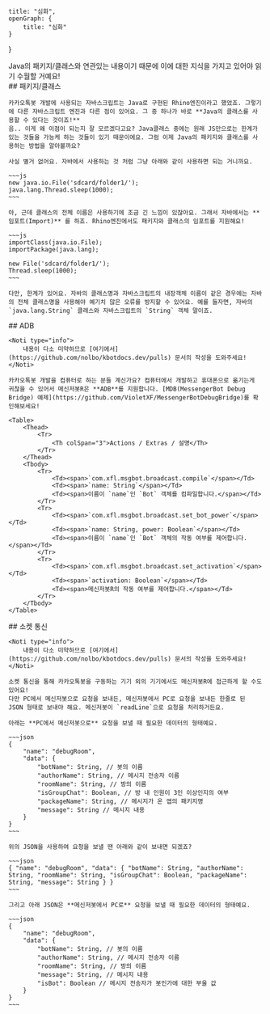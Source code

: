     title: "심화",
    openGraph: {
        title: "심화"
    }
}

<Section>
    <Noti type="info">
        Java의 패키지/클래스와 연관있는 내용이기 때문에 이에 대한 지식을 가지고 있어야 읽기 수월할 거예요!
    </Noti>
</Section>
<Section>
    ## 패키지/클래스

    카카오톡봇 개발에 사용되는 자바스크립트는 Java로 구현된 Rhino엔진이라고 했었죠. 그렇기에 다른 자바스크립트 엔진과 다른 점이 있어요. 그 중 하나가 바로 **Java의 클래스를 사용할 수 있다는 것이죠!**
    음.. 이게 왜 이점이 되는지 잘 모르겠다고요? Java클래스 중에는 원래 JS만으로는 한계가 있는 것들을 가능케 하는 것들이 있기 때문이에요. 그럼 이제 Java의 패키지와 클래스를 사용하는 방법을 알아볼까요?
    
    사실 별거 없어요. 자바에서 사용하는 것 처럼 그냥 아래와 같이 사용하면 되는 거니까요.
    
    ~~~js
    new java.io.File('sdcard/folder1/');
    java.lang.Thread.sleep(1000);
    ~~~
    
    아, 근데 클래스의 전체 이름은 사용하기에 조금 긴 느낌이 있잖아요. 그래서 자바에서는 **임포트(Import)** 를 하죠. Rhino엔진에서도 패키지와 클래스의 임포트를 지원해요!

    ~~~js
    importClass(java.io.File);
    importPackage(java.lang);
    
    new File('sdcard/folder1/');
    Thread.sleep(1000);
    ~~~

    다만, 한계가 있어요. 자바의 클래스명과 자바스크립트의 내장객체 이름이 같은 경우에는 자바의 전체 클래스명을 사용해야 예기치 않은 오류를 방지할 수 있어요. 예를 들자면, 자바의 `java.lang.String` 클래스와 자바스크립트의 `String` 객체 말이죠.
</Section>
<Section>
    ## ADB

    <Noti type="info">
        내용이 다소 미약하므로 [여기에서](https://github.com/nolbo/kbotdocs.dev/pulls) 문서의 작성을 도와주세요!
    </Noti>

    카카오톡봇 개발을 컴퓨터로 하는 분들 계신가요? 컴퓨터에서 개발하고 휴대폰으로 옮기는게 귀찮을 수 있어서 메신저봇R은 **ADB**를 지원합니다. [MDB(MessengerBot Debug Bridge) 예제](https://github.com/VioletXF/MessengerBotDebugBridge)를 확인해보세요!

    <Table>
        <Thead>
            <Tr>
                <Th colSpan="3">Actions / Extras / 설명</Th>
            </Tr>
        </Thead>
        <Tbody>
            <Tr>
                <Td><span>`com.xfl.msgbot.broadcast.compile`</span></Td>
                <Td><span>`name: String`</span></Td>
                <Td><span>이름이 `name`인 `Bot` 객체를 컴파일합니다.</span></Td>
            </Tr>
            <Tr>
                <Td><span>`com.xfl.msgbot.broadcast.set_bot_power`</span></Td>
                <Td><span>`name: String, power: Boolean`</span></Td>
                <Td><span>이름이 `name`인 `Bot` 객체의 작동 여부를 제어합니다.</span></Td>
            </Tr>
            <Tr>
                <Td><span>`com.xfl.msgbot.broadcast.set_activation`</span></Td>
                <Td><span>`activation: Boolean`</span></Td>
                <Td><span>메신저봇R의 작동 여부를 제어합니다.</span></Td>
            </Tr>
        </Tbody>
    </Table>
</Section>
<Section>
    ## 소켓 통신

    <Noti type="info">
        내용이 다소 미약하므로 [여기에서](https://github.com/nolbo/kbotdocs.dev/pulls) 문서의 작성을 도와주세요!
    </Noti>

    소켓 통신을 통해 카카오톡봇을 구동하는 기기 외의 기기에서도 메신저봇R에 접근하게 할 수도 있어요!
    다만 PC에서 메신저봇으로 요청을 보내든, 메신저봇에서 PC로 요청을 보내든 한줄로 된 JSON 형태로 보내야 해요. 메신저봇이 `readLine`으로 요청을 처리하거든요.

    아래는 **PC에서 메신저봇으로** 요청을 보낼 때 필요한 데이터의 형태예요.

    ~~~json
    {
        "name": "debugRoom",
        "data": {
            "botName": String, // 봇의 이름
            "authorName": String, // 메시지 전송자 이름
            "roomName": String, // 방의 이름
            "isGroupChat": Boolean, // 방 내 인원이 3인 이상인지의 여부
            "packageName": String, // 메시지가 온 앱의 패키지명
            "message": String // 메시지 내용
        }
    }
    ~~~

    위의 JSON을 사용하여 요청을 보낼 땐 아래와 같이 보내면 되겠죠?

    ~~~json
    { "name": "debugRoom", "data": { "botName": String, "authorName": String, "roomName": String, "isGroupChat": Boolean, "packageName": String, "message": String } }
    ~~~

    그리고 아래 JSON은 **메신저봇에서 PC로** 요청을 보낼 때 필요한 데이터의 형태예요.

    ~~~json
    {
        "name": "debugRoom",
        "data": {
            "botName": String, // 봇의 이름
            "authorName": String, // 메시지 전송자 이름
            "roomName": String, // 방의 이름
            "message": String, // 메시지 내용
            "isBot": Boolean // 메시지 전송자가 봇인가에 대한 부울 값
        }
    }
    ~~~
</Section>